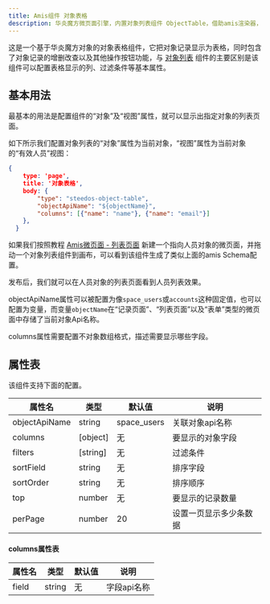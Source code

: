 ```yaml
---
title: Amis组件 对象表格
description: 华炎魔方微页面引擎，内置对象列表组件 ObjectTable，借助amis渲染器，可以帮助开发人员快速生成一个功能完善的对象表格组件。
---
```


这是一个基于华炎魔方对象的对象表格组件，它把对象记录显示为表格，同时包含了对象记录的增删改查以及其他操作按钮功能，与 [对象列表](../object_listview) 组件的主要区别是该组件可以配置表格显示的列、过滤条件等基本属性。

## 基本用法

最基本的用法是配置组件的“对象”及“视图”属性，就可以显示出指定对象的列表页面。

如下所示我们配置对象列表的“对象”属性为当前对象，“视图”属性为当前对象的“有效人员”视图：

```json
{
    type: 'page',
    title: '对象表格',
    body: {
        "type": "steedos-object-table",
        "objectApiName": "${objectName}",
        "columns": [{"name": "name"}, {"name": "email"}]
    },
  }
```

如果我们按照教程 [Amis微页面 - 列表页面](/docs/amis/page-type#列表页面) 新建一个指向人员对象的微页面，并拖动一个对象列表组件到画布，可以看到该组件生成了类似上面的amis Schema配置。

发布后，我们就可以在人员对象的列表页面看到人员列表效果。

objectApiName属性可以被配置为像`space_users`或`accounts`这种固定值，也可以配置为变量，而变量`objectName`在“记录页面”、“列表页面”以及“表单”类型的微页面中存储了当前对象Api名称。

columns属性需要配置不对象数组格式，描述需要显示哪些字段。

## 属性表

该组件支持下面的配置。

| 属性名 | 类型 | 默认值 | 说明 |
|----|----|----|----|
| objectApiName | string | space_users | 关联对象api名称 |
| columns | [object] | 无 | 要显示的对象字段 |
| filters | [string] | 无 | 过滤条件 |
| sortField | string | 无 | 排序字段 |
| sortOrder | string | 无 | 排序顺序 |
| top | number | 无 | 要显示的记录数量 |
| perPage | number | 20 | 设置一页显示多少条数据 |

<!--
| actions | [string] | 无 | 操作 |
| enableInlineEdit | boolean | false | 启用内联编辑 |
| enableActions | boolean | false | 显示列表视图操作栏 |
-->

#### columns属性表

| 属性名 | 类型 | 默认值 | 说明 |
|----|----|----|----|
| field | string | 无 | 字段api名称 |

